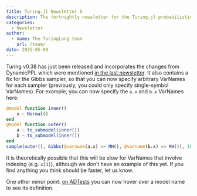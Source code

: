 ```yaml
---
title: Turing.jl Newsletter 6
description: The fortnightly newsletter for the Turing.jl probabilistic programming language
categories:
  - Newsletter
author:
  - name: The TuringLang team
    url: /team/
date: 2025-05-09
---
```


Turing v0.38 has just been released and incorporates the changes from DynamicPPL which were mentioned [in the last newsletter](/news/posts/2025-04-25-newsletter-5). It also contains a fix for the Gibbs sampler, so that you can now specify arbitrary VarNames for each sampler (previously, you could only specify single-symbol VarNames). For example, you can now specify the `a.x` and `b.x` VarNames here:

```julia
@model function inner()
    x ~ Normal()
end
@model function outer()
    a ~ to_submodel(inner())
    b ~ to_submodel(inner())
end
sample(outer(), Gibbs(@varname(a.x) => MH(), @varname(b.x) => MH()), 100)
```

It is theoretically possible that this will be slow for VarNames that involve indexing (e.g. `x[1]`), although we don't have an example of this yet. If you find anything you think should be faster, let us know.

One other minor point: [on ADTests](https://turinglang.org/ADTests/) you can now hover over a model name to see its definition.
